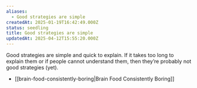```yaml
---
aliases:
  - Good strategies are simple
createdAt: 2025-01-19T16:42:49.000Z
status: seedling
title: Good strategies are simple
updatedAt: 2025-04-12T15:55:20.000Z
---
```

Good strategies are simple and quick to explain. If it takes too long to explain them or if people cannot understand them, then they’re probably not good strategies (yet).

- [[brain-food-consistently-boring|Brain Food Consistently Boring]]
